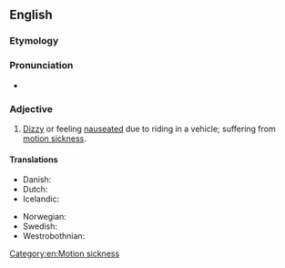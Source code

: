 ==English==

===Etymology===
{{compound|en|car|sick}}

===Pronunciation===
* {{rhymes|en|ɑː(ɹ)sɪk}}

===Adjective===
{{en-adj}}

# [[dizzy#English|Dizzy]] or feeling [[nauseated]] due to riding in a vehicle; suffering from [[motion sickness]].

====Translations====
{{trans-top|feeling nauseated due to riding in a vehicle}}
* Danish: {{t|da|køresyg}}
* Dutch: {{t+|nl|wagenziek}}
* Icelandic: {{t|is|bílveikur}}
{{trans-mid}}
* Norwegian: {{t|no|bilsyk}}
* Swedish: {{t|sv|åksjuk}}
* Westrobothnian: {{t|gmq-bot|tjärrsjuk}}
{{trans-bottom}}

[[Category:en:Motion sickness]]